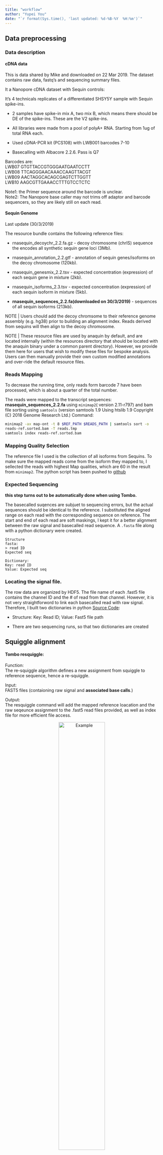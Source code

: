 ```yaml
---
title: "workflow"
author: "Yupei You"
date: "`r format(Sys.time(), 'last updated: %d-%B-%Y  %H:%m')`"
---
```

<style>
.column-left{
  float: left;
  width: 50%;
  text-align: left;
}
.column-center{
  display: inline-block;
  width: 100%;
  text-align: center;
}
.column-right{
  float: right;
  width: 50%;
  text-align: left;
}
</style>

## Data preprocessing

### Data description

#### cDNA data

This is data shared by Mike and downloaded on 22 Mar 2019.
The dataset contains raw data, fastq's and sequencing summary files.


It a Nanopore cDNA dataset with Sequin controls:

It's 4 technicals replicates of a differentiated SHSY5Y sample with Sequin spike-ins. 

  * 2 samples have spike-in mix A, two mix B, which means there should be DE of the spike-ins. These are the V2 spike-ins.

  * All libraries were made from a pool of polyA+ RNA. Starting from 1ug of total RNA each.
  
  * Used cDNA-PCR kit (PCS108) with LWB001 barcodes 7-10

  * Basecalling with Albacore 2.2.6. Pass is Q7

Barcodes are:<br/>
LWB07   GTGTTACCGTGGGAATGAATCCTT<br/>
LWB08   TTCAGGGAACAAACCAAGTTACGT<br/>
LWB09   AACTAGGCACAGCGAGTCTTGGTT<br/>
LWB10   AAGCGTTGAAACCTTTGTCCTCTC<br/>

Note1: the Primer sequence around the barcode is unclear.<br/>
Note2: The Nanopore base caller may not trims off adaptor and barcode sequencers, so they are likely still on each read.








#### Sequin Genome
Last update (30/3/2019)

The resource bundle contains the following reference files:

+ rnasequin_decoychr_2.2.fa.gz - decoy chromosome (chrIS) sequence the encodes all synthetic sequin gene loci (3Mb).

+ rnasequin_annotation_2.2.gtf - annotation of sequin genes/isoforms on the decoy chromosome (120kb).

+ rnasequin_genesmix_2.2.tsv - expected concentration (expression) of each sequin gene in mixture (2kb).

+ rnasequin_isoforms_2.3.tsv - expected concentration (expression) of each sequin isoform in mixture (5kb).

+ **rnasequin_sequences_2.2.fa(downloaded on 30/3/2019)** - sequences of all sequin isoforms (213kb).

NOTE | Users chould add the decoy chromsome to their reference genome assembly (e.g. hg38) prior to building an alignment index. Reads derived from sequins will then align to the decoy chromosome.

NOTE | These resource files are used by anaquin by default, and are located internally (within the resources directory that should be located with the anaquin binary under a common parent directory). However, we provide them here for users that wish to modify these files for bespoke analysis. Users can then manually provide their own custom modified annotations and over-ride the default resource files.

### Reads Mapping

To decrease the running time, only reads form barcode 7 have been processed, which is about a quarter of the total number. 

The reads were mapped to the transcript sequences: **rnasequin_sequences_2.2.fa** using `minimap2`( version 2.11-r797) and bam file sorting using `samtools` (version samtools 1.9 Using htslib 1.9 Copyright (C) 2018 Genome Research Ltd.) Command: 

```bash
minimap2 -ax map-ont -t 8 $REF_PATH $READS_PATH | samtools sort -o
reads-ref.sorted.bam -T reads.tmp
samtools index reads-ref.sorted.bam
```


### Mapping Quality Selection

The reference file I used is the collection of all isoforms from Sequins. To make sure the mapped reads come from the isoform they mapped to, I sellected the reads with highest Map qualities, which are 60 in the result from `minimap2`. The python script has been pushed to [github](https://github.com/youyupei/Nanopore-Splicing-Site/blob/master/Mapped_reads.py) 

### Expected Sequencing

**this step turns out to be automatically done when using Tombo. **

The basecalled suqences are subjuet to sequencing errors, but the actual sequences should be identical to the reference. I substituted the aligned range on each read with the corresponding sequence on reference. The start and end of each read are soft maskings, I kept it for a better alignment between the raw signal and basecalled read sequence. A `.fasta` file along with a python dictionary were created. 
```{}
Structure
fasta:
> read ID
Expected seq

Dictionary:
Key: read ID
Value: Expected seq
```
### Locating the signal file.

The row data are organized by HDF5. The file name of each .fast5 file contains the channel ID and the # of read from that channel. However, it is not very straightforword to link each basecalled read with raw signal. Therefore, I built two dictionaries in python [Source Code](https://github.com/youyupei/Nanopore-Splicing-Site/blob/master/Squiggle_dict_generator.py):

* Structure: Key: <string> Read ID; Value: <string> Fast5 file path

* There are two sequencing runs, so that two dictionaries are created


## Squiggle alignment

#### Tombo resquiggle:

Function:<br/>
The re-squiggle algorithm defines a new assignment from squiggle to reference sequence, hence a re-squiggle.

Input:<br/>
FAST5 files (contaioning raw signal and **associated base calls**.)

Output:<br/>
The resquiggle command will add the mapped reference loacation and the raw seqeunce assignment to the .fast5 read files provided, as well as index file for more efficient file access.

<center>
![Example](../docs/img/Tombo_result.png){width=60%}
</center>

```bash
# annotate raw FAST5s with FASTQ files produced from the same reads
# skip this step if raw read files already contain basecalls
tombo preprocess annotate_raw_with_fastqs --fast5-basedir <fast5s-base-directory> --fastq-filenames <reads.fastq>

tombo resquiggle <fast5s-base-directory> <reference-fasta> --processes 4 --num-most-common-errors 5
```





## Play with a single splicing site

I randomly selected a splicing site: R1_102_1 ref pos:6790296 transcript pos: 130

### Mapping result

The reads were mapped to the reference genome in two different way about splicing sites:

To decrease the running time, only reads form barcode 7 have been processed, which is about a quarter of the total number. 

The reads were mapped to the transcript sequences: **rnasequin_sequences_2.2.fa** using `minimap2`( version 2.11-r797) and bam file sorting using `samtools` (version samtools 1.9 Using htslib 1.9 Copyright (C) 2018 Genome Research Ltd.) Command: 

  1. do not match GT-AG:
  
```bash
REF_PATH=/home/youyupei/PhD_proj/cDNA_dataset_Analyses/Sequin_resources/rnasequin_decoychr_2.2.fa

READS_PATH=/home/youyupei/PhD_proj/cDNA_dataset_Analyses/intermedia_data/Mapped_qlt58.sorted.fq

minimap2 -ax splice -t 8 $REF_PATH $READS_PATH | samtools sort -o mapped.un.splice.sorted.bam -T reads.tmp
samtools index mapped.un.splice.sorted.bam
```
  
  
  BAM file name: mapped.un.splice.sorted.bam [^1]
  
  <center>
  ![](../docs/img/R1_102_2_dont_match_GTAG.PNG)
  </center>
  
  2. match GT-AG (currently playing with):
```bash
cd /home/youyupei/PhD_proj/cDNA_dataset_Analyses/intermedia_data/BAM

REF_PATH=/home/youyupei/PhD_proj/cDNA_dataset_Analyses/Sequin_resources/rnasequin_decoychr_2.2.fa

READS_PATH=/home/youyupei/PhD_proj/cDNA_dataset_Analyses/intermedia_data/Mapped_qlt58.sorted.fq

minimap2 -ax splice -t 8 -uf $REF_PATH $READS_PATH | samtools sort -o mapped.un.splice.sorted.bam -T reads.tmp
samtools index mapped.un.splice.sorted.bam
```

  BAM file name: mapped.splice.sorted.bam
  
  ![](../docs/img/R1_102_2_GTAG.png)
  
  [^1]: BAM file path: /home/youyupei/PhD_proj/cDNA_dataset_Analyses/intermedia_data/BAM

### Exon junction Candidates
By looking at the mapping results, we proposed 2 potiential splicing site according to the supports from the mapped reads:

<div class=column-left>
**potential exon junction 1**:

  ......GGCCAGGAAT ......
</div>
<div class = column-right>
**potential exon junction 2**:

  ...... GGCCAGTGGAAT......
</div>



### Queried read

After proposing the potential exon junction candidates, we query each read at a time. Currently, only one read, whose splicing site is consistent with annotated one, is queried: (Highlighted in the mapping figure)

**Read name** = 41bc625c-8ff9-400a-a32c-e647cb1ca97c
**Reference span** = R1_102_1:1-1,490 (+)

#### Normalisation

I followed Tombo[^2] and normalise the squiggle using following method:
  $$ NormSignal = \frac{RawSignal-Shift}{Scale}$$



[^2]: https://nanoporetech.github.io/tombo/resquiggle.html#signal-normalization

#### Raw read visualisation:

The script for ploting the squiggle is `Python/visulisation/plot_squiggle.py`:

**Usage**:
```bash
python plot_squiggle.py <fast5 filename> <save fig as> <optianl: start> <optional: end>
```


<center>

![](../docs/img/41bc625c-8ff9-400a-a32c-e647cb1ca97c.png){width=70%}
</center>


**The sequence near the queried exon junction:**


.....CCTCCGGCCAGT||GGAATCTTG..... (|| is the true exon boundary.)








#### Locate the queried exon junction

By running `tombo resquiggle` we can the the index of data points than belong to the junction region:

For all the spike-in reads with barcode 7, we ran the following code:
```bash

FAST5_DIR=/data/cephfs/punim0614/yupei/dataset/cDNA/test_subset_seq_run_1213_barcode_7/fast5s
FASTQ_PATH=/data/cephfs/punim0614/yupei/dataset/cDNA/test_subset_seq_run_1213_barcode_7/test_fastq.fq
REF=/home/youyupei/PhD_proj/cDNA_dataset_Analyses/Sequin_resources/rnasequin_sequences_2.2.fa

# annotate raw FAST5s with FASTQ files produced from the same reads
# skip this step if raw read files already contain basecalls
tombo preprocess annotate_raw_with_fastqs --fast5-basedir $FAST5_DIR --fastq-filenames $FASTQ_PATH

tombo resquiggle $FAST5_DIR $REF --processes 8 --num-most-common-errors 5
```
Now the information in `.fq` file will be stored into the `.fast5` file. However, it tricky to find the corresponding `.fast5` file by look into the file and match the read id. I have generated two file (`test_fast5_file.txt`,  `test_readid.txt`) in `/data/cephfs/punim0614/yupei/dataset/cDNA/test_subset_seq_run_1213_barcode_7`. These two file list the fast5_filename and readid in the same order. We can get the fast5 filename from the read id using following command:

```bash
file_dir=/data/cephfs/punim0614/yupei/dataset/cDNA/test_subset_seq_run_1213_barcode_7
# looking for read 41bc625c-8ff9-400a-a32c-e647cb1ca97c
line=$(sed -n '/41bc625c-8ff9-400a-a32c-e647cb1ca97c/=' test_readid.txt)
head -n $line test_fast5_file.txt | tail -n 1
```

The alignment results were written in the .fast5 file. The following figure shows the information of squiggle assigned to the exon boundary:

<center>

![Tombo resquiggle result of the exon boundary, **read start point: 2108**](../docs/img/41bc625c-8ff9-400a-a32c-e647cb1ca97c_exon_junction_index.PNG){width=60; #boundary_region}

</center>


**Note: The alignment of squiggle to the reference doesn't start from the first data point, for example, here, 2108 points were skipped since they may come from the flanking region of the delay when sequencing begin.**

Then we could plot the No.3792(1684+2108) to No.3909(1801+2108) data points which are assigned to the 8 bases of exon boundary (**CAGTGGAA**) by Tombo:
```bash
cd /home/youyupei/PhD_proj/cDNA_dataset_Analyses/tiny_set/quried_read/queried_read_true

python /home/youyupei/PhD_proj/Python/visulisation/plot_squiggle.py DESKTOP_4SQHSSK_20180117_FAH31144_MN18871_sequencing_run_SHSY5Y_cDNA_bcode_test_35833_read_48338_ch_43_strand.fast5 exon_junc.png 3792 3909
```

<center>

![exon_junc.png](../docs/img/41bc625c-8ff9-400a-a32c-e647cb1ca97c_exon_junc.png){width=85%}

</center>








### Generate representative squiggle
#### scrappie squiggle

scrappie squiggle offers model that can take genomic seq as input and output a squiggle model.

```bash
cat motif.fa

>motif1
CCTCCGGCCAGGAATCTTGG
>motif2
CCTCCGGCCAGTGGAATCTTGG

scrappie squiggle motif.fa
#motif1
pos     base    current sd      dwell
0       C       0.079393        0.246576        1.260316
1       C       0.173283        0.279191        1.997539
2       T       1.675771        0.265075        5.029190
3       C       0.782815        0.115154        8.015615
4       C       0.322376        0.117889        6.181633
5       G       -0.939446       0.140061        7.694880
6       G       -0.624462       0.149050        7.269218
7       C       0.834250        0.127715        7.511081
8       C       0.507823        0.101567        8.413451
9       A       -0.185710       0.130177        8.313931
10      G       -0.794095       0.113302        8.961154
11      G       -1.342859       0.140990        8.430869
12      A       -1.672500       0.131926        8.973479
13      A       -1.104969       0.193693        8.682899
14      T       1.865047        0.294928        10.313233
15      C       -0.272842       0.169230        8.563330
16      T       0.694751        0.148489        6.617270
17      T       0.808682        0.181729        8.346174
18      G       -0.865237       0.365732        12.009984
19      G       -0.199032       0.567114        10.152534
#motif2
pos     base    current sd      dwell
0       C       0.101065        0.239271        1.504468
1       C       0.176557        0.290187        1.791338
2       T       1.677020        0.259444        5.615876
3       C       0.788714        0.126458        7.922444
4       C       0.308722        0.115572        7.711353
5       G       -0.954900       0.136572        8.255605
6       G       -0.590207       0.153253        5.455171
7       C       0.930568        0.126736        7.415801
8       C       0.521894        0.126124        7.854805
9       A       -0.799399       0.135139        7.927912
10      G       -1.409017       0.140081        9.589546
11      T       1.111312        0.198856        9.070815
12      G       -0.209650       0.158067        8.972621
13      G       -1.273490       0.143306        8.812642
14      A       -1.772102       0.138298        9.380451
15      A       -1.175741       0.191701        8.371544
16      T       1.872593        0.304727        9.712858
17      C       -0.266769       0.175313        8.087045
18      T       0.727317        0.156353        6.242123
19      T       0.814729        0.189654        7.836185
20      G       -0.870297       0.362229        11.444877
21      G       -0.204841       0.559124        10.015700

```


I emailed for the algorithm to the developer of scrappie and here is the reply:

```{}
The basic architecture is stacked convolutional network, implemented in squiggle_r94 (https://github.com/nanoporetech/scrappie/blob/master/src/networks.c#L397): 
All convolution window lengths are 9 and have a tanh activation

Embed the sequence into a 3 x sequence_length matrix, the coordinate of each base defined by the points of a tetrahedron.
Convolution 3 ->32
Repeated four times:
Residual wrapper x + f(x) around
Convolution 32 -> 32
Convolution 32 -> 3
After transforming, the three outputs for each sequence position can be interpreted as the expected current level, variance and dwell of the samples matching that position. The network can be trained by Taiyaki, using a custom loss function that calculates the probability of each signal given its predicted squiggle.

Hope this helps.

```

**Problems: We are worrying about that the signal may change across different sequencing run, the data for training used by scrappie group may differ from ours. But this method is still worth to be tried, because the results will be good if the signal level distributions from different sequecing run are consistent after nomalisation.**

**Advantages:**

* The steps are simpler
* Expected squiggle of motifs with whatever length can be generated quickly

#### representative squiggle from spike-in

##### Count motif

![**Figure: Illustration of motif counting**](../docs/img/count_motif_example.png)

For cDNA data, we could count signal from either forward strand or reverse strand. That means for a queried motif, we can also look for it's reverse compliment.

**Compared with the scrappie approach:**

* Pros:
  + Spikin reads are fro the same sequencing run of the other reads, which overcomes the limitation of the scrappie approach

* Cons:
  1. After finding the occurance of queried motifs, we need to extract corresponding signal data. We did it using tombo resquiggle. However this step may have same problem because tombo resquiggle also relies on the pre-trained pore model.
  2. We are not sure the tombo resquiggle result is accurate, because there is no way to test the correctness of the squiggle-to-base assignment. This step may also introduce some uncertainty.
  3. The length of the queried motifs are limited to a gread extent, since we can hardly find occurances in spikein transcripts when querying motif longer than 10. This will affect the results a lot because the signal assigned to the start and end bases are depend on the based coming before or after the queried motif. 
  4. This method is much more tedious than the scrappie squiggle method.
  

### DTW using based on scrappie model

Do this by using SquiggleKit MotifSeq.py[^3]:

**Input:**
scrappie model
signal.tsv

**output:**
best local match of the motif model in the singal

[^3]: https://github.com/Psy-Fer/SquiggleKit

#### Transform data to suit the SquiggleKit input

SquiggleKit require the signal data to be presented as .tsv file with following format:
```bash
GXB01170_20180329_FAH60584_GA50000_sequencing_run_LLAAB035083_26949_read_15463_ch_199_strand.fast5	12611	all	589	564	554	566	540	548	570	566	596	660	683	588	601	629	639	610	607	594	599	543	573	596	593	624	613	614	637	606	618	617	548	537	564	549	565	556	514	541	537	535	559	528	573	555	546	627	552	547	558	569	553	577	621	615	627	600	607	586	562	435	439	457	448	462	462	494	581	577	536	557	529	571	597	555	540	550	520	552	541	526	531	545	536	592	614	614	605	597	610	594	599	612	615	597	586	592	583	592	582	588	588	579	604	579	596	595	600	594	590	589	584	582	584	573	582	577	605	639	641	653	651	762	817	807	824	842	842	805	826	827	815	810	808	819	816	809	818	823	793	778	787	801	781	801	806	822	823	802	807	808	801	794	818	775	761	745	734	714	721	704	686	693	671	649	630	628	645	686	677	701	634	617	617	545	562	548	553	553	552	
```

I selected the region in the previous [table: tombo output](#boundary_region)

The raw data start from **3694(1586+2108) to 3945(1817+20+2108)**:
```bash
cd /home/youyupei/PhD_proj/cDNA_dataset_Analyses/tiny_set/quried_read

SCRIPT_PATH=/home/youyupei/PhD_proj/Python/
fast5_file=/home/youyupei/PhD_proj/cDNA_dataset_Analyses/tiny_set/quried_read/queried_read_false/fast5s/DESKTOP_4SQHSSK_20180117_FAH31144_MN18871_sequencing_run_SHSY5Y_cDNA_bcode_test_35833_read_48338_ch_43_strand.fast5


python $SCRIPT_PATH/fast5_to_tsv.py $fast5_file boundary_signal.tsv 3694 3945
```

Before applying the DTW, I plotted out the expected signal as well as the observed signal:

```bash
cd /opt/shared/PhD_project/Nanopore-Splicing-Site/example
python3 ../visulisation/plot_scrappie_model.py motif_true.model model_plot

python /visulisation/plot_squiggle.py DESKTOP_4SQHSSK_20180117_FAH31144_MN18871_sequencing_run_SHSY5Y_cDNA_bcode_test_35833_read_48338_ch_43_strand.fast5 exon_junc_20_bases.png 3694 3945

```

<center>

![Raw data](../docs/img/exon_junc_20_bases.png){width=75%}
![Expected squiggle](../docs/img/model_plot_ture.png){width=75%}


</center>


#### DTW using SquiggleKit: MotifSeq.py



In SquiggleKit, DTW is applied using `[mlpy.dtw_subsequence](http://mlpy.sourceforge.net/docs/3.5/dtw.html#subsequence-dtw)` in [mlpy](http://mlpy.sourceforge.net/docs/3.5/) package：

  mlpy.dtw_subsequence:

  * It's a local alignment
  * Use Manhattan distance
  
  MotifSeq.py:

  * Input: .tsv file, signal start from the 4th element in each row
  * dtw_subsequence in MotifSeq.py compares the raw signal with the scrappie model (Doesn't use the variance).

Input of MotifSeq.py is saved in `Nanopore-Splicing-Site/example`:

Bash command (ran locally):
```bash
cd /opt/shared/PhD_project/Nanopore-Splicing-Site/example


echo "false model:"
python $shared/SquiggleKit/MotifSeq.py -s boundary_signal.tsv -m motif_false.model
echo "true model:"
python $shared/SquiggleKit/MotifSeq.py -s boundary_signal.tsv -m motif_true.model

```
Here is the result
```bash
false model:

/home/youyupei/PhD_proj/cDNA_dataset_Analyses/tiny_set/quried_read/queried_read_false/fast5s/DESKTOP_4SQHSSK_20180117_FAH31144_MN18871_sequencing_run_SHSY5Y_cDNA_bcode_test_35833_read_48338_ch_43_strand.fast5 Dist: 48.871340492238865 pos: 50 , 166 Dist from Start 50 Length: 116


true model:

/home/youyupei/PhD_proj/cDNA_dataset_Analyses/tiny_set/quried_read/queried_read_false/fast5s/DESKTOP_4SQHSSK_20180117_FAH31144_MN18871_sequencing_run_SHSY5Y_cDNA_bcode_test_35833_read_48338_ch_43_strand.fast5 Dist: 58.51271588303034 pos: 33 , 233 Dist from Start 33 Length: 200
```








